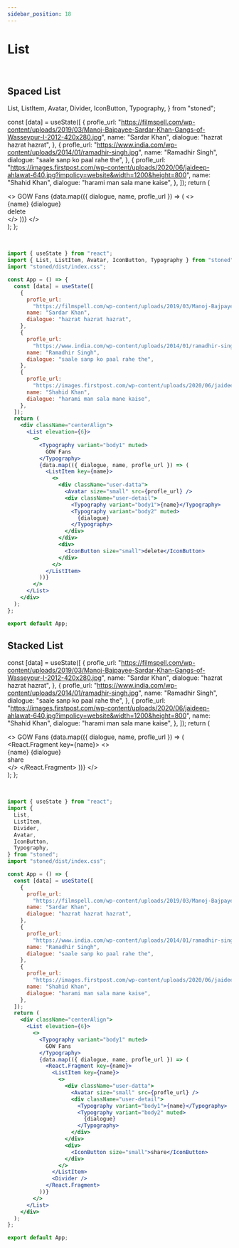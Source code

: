 ```yaml
---
sidebar_position: 18
---
```


# List

<br />

## Spaced List

  List,
  ListItem,
  Avatar,
  Divider,
  IconButton,
  Typography,
} from "stoned";

  const [data] = useState([
    {
      profle_url:
        "https://filmspell.com/wp-content/uploads/2019/03/Manoj-Bajpayee-Sardar-Khan-Gangs-of-Wasseypur-I-2012-420x280.jpg",
      name: "Sardar Khan",
      dialogue: "hazrat hazrat hazrat",
    },
    {
      profle_url:
        "https://www.india.com/wp-content/uploads/2014/01/ramadhir-singh.jpg",
      name: "Ramadhir Singh",
      dialogue: "saale sanp ko paal rahe the",
    },
    {
      profle_url:
        "https://images.firstpost.com/wp-content/uploads/2020/06/jaideep-ahlawat-640.jpg?impolicy=website&width=1200&height=800",
      name: "Shahid Khan",
      dialogue: "harami man sala mane kaise",
    },
  ]);
  return (
    <div className="centerAlign">
      <List elevation={6}>
        <>
          <Typography variant="body1" muted>
            GOW Fans
          </Typography>
          {data.map(({ dialogue, name, profle_url }) => (
            <ListItem key={name}>
              <>
                <div className="user-datta">
                  <Avatar size="small" src={profle_url} />
                  <div className="user-detail">
                    <Typography variant="body1">{name}</Typography>
                    <Typography variant="body2" muted>
                      {dialogue}
                    </Typography>
                  </div>
                </div>
                <div>
                  <IconButton size="small">delete</IconButton>
                </div>
              </>
            </ListItem>
          ))}
        </>
      </List>
    </div>
  );
};

<SpacedList />
<br />

```jsx title="src/App.js"
import { useState } from "react";
import { List, ListItem, Avatar, IconButton, Typography } from "stoned";
import "stoned/dist/index.css";

const App = () => {
  const [data] = useState([
    {
      profle_url:
        "https://filmspell.com/wp-content/uploads/2019/03/Manoj-Bajpayee-Sardar-Khan-Gangs-of-Wasseypur-I-2012-420x280.jpg",
      name: "Sardar Khan",
      dialogue: "hazrat hazrat hazrat",
    },
    {
      profle_url:
        "https://www.india.com/wp-content/uploads/2014/01/ramadhir-singh.jpg",
      name: "Ramadhir Singh",
      dialogue: "saale sanp ko paal rahe the",
    },
    {
      profle_url:
        "https://images.firstpost.com/wp-content/uploads/2020/06/jaideep-ahlawat-640.jpg?impolicy=website&width=1200&height=800",
      name: "Shahid Khan",
      dialogue: "harami man sala mane kaise",
    },
  ]);
  return (
    <div className="centerAlign">
      <List elevation={6}>
        <>
          <Typography variant="body1" muted>
            GOW Fans
          </Typography>
          {data.map(({ dialogue, name, profle_url }) => (
            <ListItem key={name}>
              <>
                <div className="user-datta">
                  <Avatar size="small" src={profle_url} />
                  <div className="user-detail">
                    <Typography variant="body1">{name}</Typography>
                    <Typography variant="body2" muted>
                      {dialogue}
                    </Typography>
                  </div>
                </div>
                <div>
                  <IconButton size="small">delete</IconButton>
                </div>
              </>
            </ListItem>
          ))}
        </>
      </List>
    </div>
  );
};

export default App;
```

## Stacked List

  const [data] = useState([
    {
      profle_url:
        "https://filmspell.com/wp-content/uploads/2019/03/Manoj-Bajpayee-Sardar-Khan-Gangs-of-Wasseypur-I-2012-420x280.jpg",
      name: "Sardar Khan",
      dialogue: "hazrat hazrat hazrat",
    },
    {
      profle_url:
        "https://www.india.com/wp-content/uploads/2014/01/ramadhir-singh.jpg",
      name: "Ramadhir Singh",
      dialogue: "saale sanp ko paal rahe the",
    },
    {
      profle_url:
        "https://images.firstpost.com/wp-content/uploads/2020/06/jaideep-ahlawat-640.jpg?impolicy=website&width=1200&height=800",
      name: "Shahid Khan",
      dialogue: "harami man sala mane kaise",
    },
  ]);
  return (
    <div className="centerAlign">
      <List elevation={6}>
        <>
          <Typography variant="body1" muted>
            GOW Fans
          </Typography>
          {data.map(({ dialogue, name, profle_url }) => (
            <React.Fragment key={name}>
              <ListItem key={name}>
                <>
                  <div className="user-datta">
                    <Avatar size="small" src={profle_url} />
                    <div className="user-detail">
                      <Typography variant="body1">{name}</Typography>
                      <Typography variant="body2" muted>
                        {dialogue}
                      </Typography>
                    </div>
                  </div>
                  <div>
                    <IconButton size="small">share</IconButton>
                  </div>
                </>
              </ListItem>
              <Divider />
            </React.Fragment>
          ))}
        </>
      </List>
    </div>
  );
};

<StackedList />
<br />

```jsx title="src/App.js"
import { useState } from "react";
import {
  List,
  ListItem,
  Divider,
  Avatar,
  IconButton,
  Typography,
} from "stoned";
import "stoned/dist/index.css";

const App = () => {
  const [data] = useState([
    {
      profle_url:
        "https://filmspell.com/wp-content/uploads/2019/03/Manoj-Bajpayee-Sardar-Khan-Gangs-of-Wasseypur-I-2012-420x280.jpg",
      name: "Sardar Khan",
      dialogue: "hazrat hazrat hazrat",
    },
    {
      profle_url:
        "https://www.india.com/wp-content/uploads/2014/01/ramadhir-singh.jpg",
      name: "Ramadhir Singh",
      dialogue: "saale sanp ko paal rahe the",
    },
    {
      profle_url:
        "https://images.firstpost.com/wp-content/uploads/2020/06/jaideep-ahlawat-640.jpg?impolicy=website&width=1200&height=800",
      name: "Shahid Khan",
      dialogue: "harami man sala mane kaise",
    },
  ]);
  return (
    <div className="centerAlign">
      <List elevation={6}>
        <>
          <Typography variant="body1" muted>
            GOW Fans
          </Typography>
          {data.map(({ dialogue, name, profle_url }) => (
            <React.Fragment key={name}>
              <ListItem key={name}>
                <>
                  <div className="user-datta">
                    <Avatar size="small" src={profle_url} />
                    <div className="user-detail">
                      <Typography variant="body1">{name}</Typography>
                      <Typography variant="body2" muted>
                        {dialogue}
                      </Typography>
                    </div>
                  </div>
                  <div>
                    <IconButton size="small">share</IconButton>
                  </div>
                </>
              </ListItem>
              <Divider />
            </React.Fragment>
          ))}
        </>
      </List>
    </div>
  );
};

export default App;
```

